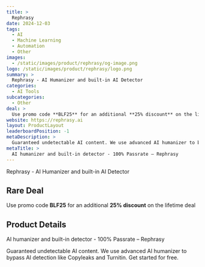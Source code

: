 ```yaml
---
title: >
  Rephrasy
date: 2024-12-03
tags:
  - AI
  - Machine Learning
  - Automation
  - Other
images:
  - /static/images/product/rephrasy/og-image.png
logo: /static/images/product/rephrasy/logo.png
summary: >
  Rephrasy - AI Humanizer and built-in AI Detector
categories:
  - AI Tools
subcategories:
  - Other
deal: >
  Use promo code **BLF25** for an additional **25% discount** on the lifetime deal
website: https://rephrasy.ai
layout: ProductLayout
leaderboardPosition: -1
metaDescription: >
  Guaranteed undetectable AI content. We use advanced AI humanizer to bypass AI detection like Copyleaks and Turnitin. Get started for free.
metaTitle: >
  AI humanizer and built-in detector - 100% Passrate – Rephrasy
---
```

Rephrasy - AI Humanizer and built-in AI Detector

## Rare Deal

Use promo code **BLF25** for an additional **25% discount** on the lifetime deal

## Product Details

AI humanizer and built-in detector - 100% Passrate – Rephrasy

Guaranteed undetectable AI content. We use advanced AI humanizer to bypass AI detection like Copyleaks and Turnitin. Get started for free.
